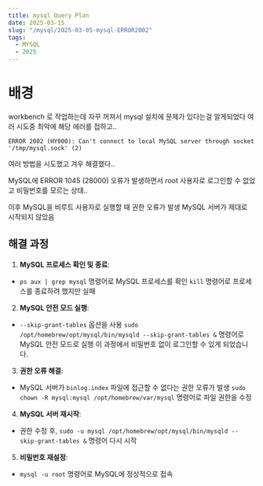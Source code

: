 ```yaml
---
title: mysql Query Plan
date: 2025-03-15
slug: "/mysql/2025-03-05-mysql-ERROR2002"
tags:
  - MYSQL
  - 2025
---
```


# 배경
workbench 로 작업하는데 자꾸 꺼져서 mysql 설치에 문제가 있다는걸 알게되었다
여러 시도중 최악에 해당 에러를 접하고..
```
ERROR 2002 (HY000): Can't connect to local MySQL server through socket '/tmp/mysql.sock' (2)
```
여러 방법을 시도했고 겨우 해결했다..

MySQL에 ERROR 1045 (28000) 오류가 발생하면서 root 사용자로 로그인할 수 없었고
비밀번호를 모르는 상태..

이후 MySQL을 비루트 사용자로 실행할 때 권한 오류가 발생
MySQL 서버가 제대로 시작되지 않았음

## 해결 과정

1. **MySQL 프로세스 확인 및 종료**:
- `ps aux | grep mysql` 명령어로 MySQL 프로세스를 확인
`kill` 명령어로 프로세스를 종료하려 했지만 실패

2. **MySQL 안전 모드 실행**:
- `--skip-grant-tables` 옵션을 사용
`sudo /opt/homebrew/opt/mysql/bin/mysqld --skip-grant-tables &` 명령어로 MySQL 안전 모드로 실행
이 과정에서 비밀번호 없이 로그인할 수 있게 되었습니다.

3. **권한 오류 해결**:
- MySQL 서버가 `binlog.index` 파일에 접근할 수 없다는 권한 오류가 발생
`sudo chown -R mysql:mysql /opt/homebrew/var/mysql`  명령어로 파일 권한을 수정

4. **MySQL 서버 재시작**:
- 권한 수정 후, `sudo -u mysql /opt/homebrew/opt/mysql/bin/mysqld --skip-grant-tables &` 명령어 다시 시작

5. **비밀번호 재설정**:
- `mysql -u root` 명령어로 MySQL에 정상적으로 접속

